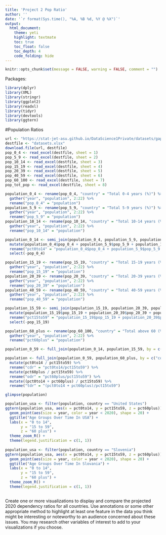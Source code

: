```yaml
---
title: 'Project 2 Pop Ratio'
author: ''
date: '`r format(Sys.time(), "%A, %B %d, %Y @ %X")`'
output: 
  html_document: 
    theme: yeti
    highlight: textmate
    toc: true
    toc_float: false
    toc_depth: 4
    code_folding: hide
---
```


```r
knitr::opts_chunk$set(message = FALSE, warning = FALSE, comment = "")
```

Packages:

```r
library(dplyr)
library(XML)
library(stringr)
library(ggplot2)
library(readxl)
library(tidyr)
library(devtools)
library(ggtern)
```

#Population Ratios
```r
url <- "https://stat-jet-asu.github.io/DataScience1Private/datasets/gapminder_pop_data.xlsx"
destfile <- "datasets.xlsx"
download.file(url, destfile)
pop_0_4 <- read_excel(destfile, sheet = 1)
pop_5_9 <- read_excel(destfile, sheet = 2)
pop_10_14 <- read_excel(destfile, sheet = 3)
pop_15_19 <- read_excel(destfile, sheet = 4)
pop_20_39 <- read_excel(destfile, sheet = 5)
pop_40_59 <- read_excel(destfile, sheet = 6)
pop_60_100 <- read_excel(destfile, sheet = 7)
pop_tot_pop <- read_excel(destfile, sheet = 8)
```

```r
population_0_4 <- rename(pop_0_4, "country" = "Total 0-4 years (%)") %>%
  gather("year", "population", 2:22) %>%
  rename("pop_0_4" = "population")
population_5_9 <- rename(pop_5_9, "country" = "Total 5-9 years (%)") %>%
  gather("year", "population", 2:22) %>%
  rename("pop_5_9" = "population")
population_10_14 <- rename(pop_10_14, "country" = "Total 10-14 years (%)") %>%
  gather("year", "population", 2:22) %>%
  rename("pop_10_14" = "population")

population_0_14 <- semi_join(population_0_4, population_5_9, population_10_14, by = c("country", "year")) %>%
  mutate(population_0_4$pop_0_4 + population_5_9$pop_5_9 + population_10_14$pop_10_14) %>%
  rename("pct0to14" = "population_0_4$pop_0_4 + population_5_9$pop_5_9 + population_10_14$pop_10_14") %>%
  select(-pop_0_4)

population_15_19 <- rename(pop_15_19, "country" = "Total 15-19 years (%)") %>%
  gather("year", "population", 2:22) %>%
  rename("pop_15_19" = "population")
population_20_39 <- rename(pop_20_39, "country" = "Total 20-39 years (%)") %>%
  gather("year", "population", 2:22) %>%
  rename("pop_20_39" = "population")
population_40_59 <- rename(pop_40_59, "country" = "Total 40-59 years (%)") %>%
  gather("year", "population", 2:22) %>%
  rename("pop_40_59" = "population")

population_15_59 <- semi_join(population_15_19, population_20_39, population_40_59, by = c("country", "year")) %>%
  mutate(population_15_19$pop_15_19 + population_20_39$pop_20_39 + population_40_59$pop_40_59) %>%
  rename("pct15to59" = "population_15_19$pop_15_19 + population_20_39$pop_20_39 + population_40_59$pop_40_59") %>%
  select(-pop_15_19)

population_60_plus <- rename(pop_60_100, "country" = "Total above 60 (%)") %>%
  gather("year", "population", 2:22) %>%
  rename("pct60plus" = "population")

population_0_59 <- full_join(population_0_14, population_15_59, by = c("country", "year"))

population <- full_join(population_0_59, population_60_plus, by = c("country", "year")) %>%
  mutate(pct0to14 / pct15to59) %>%
  rename("cdr" = "pct0to14/pct15to59") %>%
  mutate(pct60plus / pct15to59) %>%
  rename("odr" = "pct60plus/pct15to59") %>%
  mutate((pct0to14 + pct60plus) / pct15to59) %>%
  rename("tdr" = "(pct0to14 + pct60plus)/pct15to59")

glimpse(population)
```

```r
population_usa <- filter(population, country == "United States")
ggtern(population_usa, aes(x = pct0to14, y = pct15to59, z = pct60plus)) +
  geom_point(aes(size = year, color = year < 2020), shape = 20) +
  ggtitle("Age Groups Over Time In USA") +
  labs(x = "0 to 14",
       y = "15 to 59",
       z = "60 plus") +
  theme_zoom_R() +
  theme(legend.justification = c(1, 1))
  
population_usa <- filter(population, country == "Slovenia")
ggtern(population_usa, aes(x = pct0to14, y = pct15to59, z = pct60plus)) +
  geom_point(aes(size = year, color = year < 2020), shape = 20) +
  ggtitle("Age Groups Over Time In Slovania") +
  labs(x = "0 to 14",
       y = "15 to 59",
       z = "60 plus") +
  theme_zoom_R() +
  theme(legend.justification = c(1, 1))
  
```

Create one or more visualizations to display and compare the projected 2020 dependency ratios for all countries. Use annotations or some other appropriate method to highlight at least one feature in the data you think might be interesting or noteworthy to an audience concerned about these issues. You may research other variables of interest to add to your visualizations if you choose.

